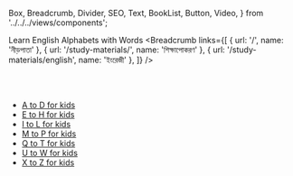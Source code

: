   Box,
  Breadcrumb,
  Divider,
  SEO,
  Text,
  BookList,
  Button,
  Video,
} from '../../../views/components';

<SEO pageTitle="Learn English Alphabets with Words" />
<Box maxWidth={960} margin="0 auto" padding={{ xs: 3, sm: 4 }}>

<Text variant="h2" textAlign="center">Learn English Alphabets with Words</Text>
<Divider />
<Breadcrumb
  links={[
    { url: '/', name: 'নীড়পাতা' },
    { url: '/study-materials/', name: 'শিক্ষাপোকরণ' },
    { url: '/study-materials/english', name: 'ইংরেজী' },
  ]}
/>
<Divider />

<br />
<br />

- <a href="https://docs.google.com/presentation/d/1dCC7P-9gUs3Hy4dOR0vpXRdlg5LOzQ4B/edit?usp=sharing&ouid=106179897632712562234&rtpof=true&sd=true" target="_blank">A to D for kids</a>
- <a href="https://docs.google.com/presentation/d/1GR818KWE6xcvpNSVt_y7farJb5oojWuv/edit?usp=sharing&ouid=106179897632712562234&rtpof=true&sd=true" target="_blank">E to H for kids</a>
- <a href="https://docs.google.com/presentation/d/1aVn2AhQd1v559PNFCt9zXJg2gaeqKeRW/edit?usp=sharing&ouid=106179897632712562234&rtpof=true&sd=true" target="_blank">I to L for kids</a>
- <a href="https://docs.google.com/presentation/d/15bMQEOhbTnfV47N4RN-NlBaSHhoC8InB/edit?usp=sharing&ouid=106179897632712562234&rtpof=true&sd=true" target="_blank">M to P for kids</a>
- <a href="https://docs.google.com/presentation/d/1fCuEJREFCsjNBl6HyaZGmrI5OBcUC2uo/edit?usp=sharing&ouid=106179897632712562234&rtpof=true&sd=true" target="_blank">Q to T for kids</a>
- <a href="https://docs.google.com/presentation/d/1GEBB_zn7zud5yJYJxaks0TjKsiEiQ4ON/edit?usp=drive_link&ouid=106179897632712562234&rtpof=true&sd=true" target="_blank">U to W for kids</a>
- <a href="https://docs.google.com/presentation/d/1cM2BUZYd5XMgOfNwNey5WLETaVWwO3A_/edit?usp=drive_link&ouid=106179897632712562234&rtpof=true&sd=true" target="_blank">X to Z for kids</a>



</Box>
